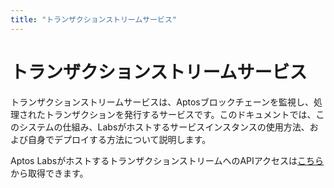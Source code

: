 ```yaml
---
title: "トランザクションストリームサービス"
---
```


# トランザクションストリームサービス


<IndexerBetaNotice />

トランザクションストリームサービスは、Aptosブロックチェーンを監視し、処理されたトランザクションを発行するサービスです。このドキュメントでは、このシステムの仕組み、Labsがホストするサービスインスタンスの使用方法、および自身でデプロイする方法について説明します。

Aptos LabsがホストするトランザクションストリームへのAPIアクセスは[こちら](txn-stream/aptos-hosted-txn-stream.mdx)から取得できます。